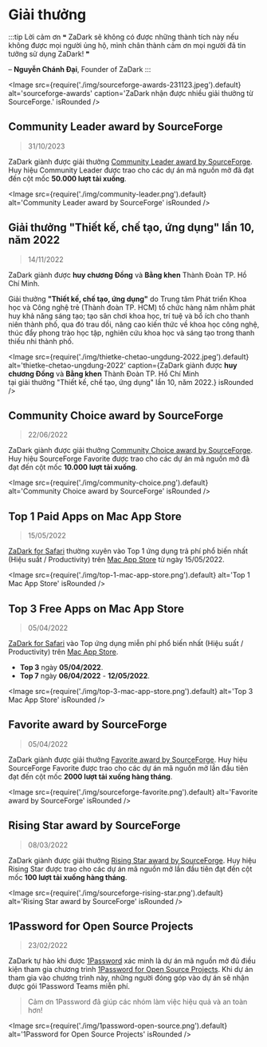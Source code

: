 
# Giải thưởng

:::tip Lời cảm ơn
❝ ZaDark sẽ không có được những thành tích này nếu không được mọi người ủng hộ, mình chân thành cảm ơn mọi người đã tin tưởng sử dụng ZaDark! ❞

– **Nguyễn Chánh Đại**, Founder of ZaDark
:::

<Image
  src={require('./img/sourceforge-awards-231123.jpeg').default}
  alt='sourceforge-awards'
  caption='ZaDark nhận được nhiều giải thưởng từ SourceForge.'
  isRounded
/>

## Community Leader award by SourceForge

> 31/10/2023

ZaDark giành được giải thưởng [Community Leader award by SourceForge](https://sourceforge.net/about/project\_awards). Huy hiệu Community Leader được trao cho các dự án mã nguồn mở đã đạt đến cột mốc **50.000 lượt tải xuống**.

<Image
  src={require('./img/community-leader.png').default}
  alt='Community Leader award by SourceForge'
  isRounded
/>

## Giải thưởng "Thiết kế, chế tạo, ứng dụng" lần 10, năm 2022

> 14/11/2022

ZaDark giành được **huy chương Đồng** và **Bằng khen** Thành Đoàn TP. Hồ Chí Minh.

Giải thưởng **"Thiết kế, chế tạo, ứng dụng"** do Trung tâm Phát triển Khoa học và Công nghệ trẻ (Thành đoàn TP. HCM) tổ chức hàng năm nhằm phát huy khả năng sáng tạo; tạo sân chơi khoa học, trí tuệ và bổ ích cho thanh niên thành phố, qua đó trau dồi, nâng cao kiến thức về khoa học công nghệ, thúc đẩy phong trào học tập, nghiên cứu khoa học và sáng tạo trong thanh thiếu nhi thành phố.

<Image
  src={require('./img/thietke-chetao-ungdung-2022.jpeg').default}
  alt='thietke-chetao-ungdung-2022'
  caption={<span>ZaDark giành được <strong>huy chương Đồng</strong> và <strong>Bằng khen</strong> Thành Đoàn TP. Hồ Chí Minh<br />tại giải thưởng "Thiết kế, chế tạo, ứng dụng" lần 10, năm 2022.</span>}
  isRounded
/>

## Community Choice award by SourceForge

> 22/06/2022

ZaDark giành được giải thưởng [Community Choice award by SourceForge](https://sourceforge.net/about/project\_awards). Huy hiệu SourceForge Favorite được trao cho các dự án mã nguồn mở đã đạt đến cột mốc **10.000 lượt tải xuống**.

<Image
  src={require('./img/community-choice.png').default}
  alt='Community Choice award by SourceForge'
  isRounded
/>

## Top 1 Paid Apps on Mac App Store

> 15/05/2022

[ZaDark for Safari](/web/safari) thường xuyên vào Top 1 ứng dụng trả phí phổ biến nhất (Hiệu suất / Productivity) trên [Mac App Store](https://go.quaric.com/zadark-safari) từ ngày 15/05/2022.

<Image
  src={require('./img/top-1-mac-app-store.png').default}
  alt='Top 1 Mac App Store'
  isRounded
/>

## Top 3 Free Apps on Mac App Store

> 05/04/2022

[ZaDark for Safari](/web/safari) vào Top ứng dụng miễn phí phổ biến nhất (Hiệu suất / Productivity) trên [Mac App Store](https://go.quaric.com/zadark-safari).

* **Top 3** ngày **05/04/2022**.
* **Top 7** ngày **06/04/2022** - **12/05/2022**.

<Image
  src={require('./img/top-3-mac-app-store.png').default}
  alt='Top 3 Mac App Store'
  isRounded
/>

## Favorite award by SourceForge

> 05/04/2022

ZaDark giành được giải thưởng [Favorite award by SourceForge](https://sourceforge.net/about/project\_awards). Huy hiệu SourceForge Favorite được trao cho các dự án mã nguồn mở lần đầu tiên đạt đến cột mốc **2000 lượt tải xuống hàng tháng**.

<Image
  src={require('./img/sourceforge-favorite.png').default}
  alt='Favorite award by SourceForge'
  isRounded
/>

## Rising Star award by SourceForge

> 08/03/2022

ZaDark giành được giải thưởng [Rising Star award by SourceForge](https://sourceforge.net/about/project\_awards). Huy hiệu Rising Star được trao cho các dự án mã nguồn mở lần đầu tiên đạt đến cột mốc **100 lượt tải xuống hàng tháng**.

<Image
  src={require('./img/sourceforge-rising-star.png').default}
  alt='Rising Star award by SourceForge'
  isRounded
/>

## 1Password for Open Source Projects

> 23/02/2022

ZaDark tự hào khi được [1Password](https://1password.com/) xác minh là dự án mã nguồn mở đủ điều kiện tham gia chương trình [1Password for Open Source Projects](https://github.com/1Password/1password-teams-open-source). Khi dự án tham gia vào chương trình này, những người đóng góp vào dự án sẽ nhận được gói 1Password Teams miễn phí.

> Cảm ơn 1Password đã giúp các nhóm làm việc hiệu quả và an toàn hơn!

<Image
  src={require('./img/1password-open-source.png').default}
  alt='1Password for Open Source Projects'
  isRounded
/>
